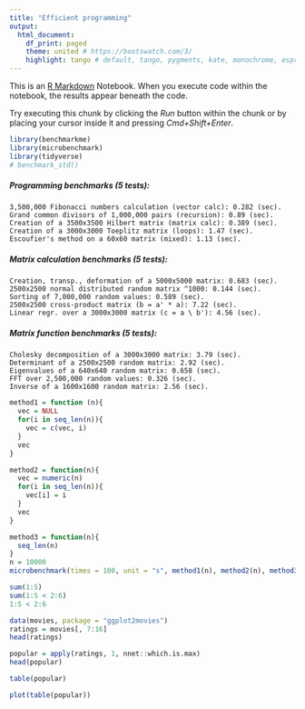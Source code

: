 ```yaml
---
title: "Efficient programming"
output:
  html_document:
    df_print: paged
    theme: united # https://bootswatch.com/3/
    highlight: tango # default, tango, pygments, kate, monochrome, espresso, zenburn, haddock, and textmate
---
```


This is an [R Markdown](http://rmarkdown.rstudio.com) Notebook. When you execute code within the notebook, the results appear beneath the code. 

Try executing this chunk by clicking the *Run* button within the chunk or by placing your cursor inside it and pressing *Cmd+Shift+Enter*. 

```r
library(benchmarkme)
library(microbenchmark)
library(tidyverse)
# benchmark_std()
```


##### Programming benchmarks (5 tests):
	3,500,000 Fibonacci numbers calculation (vector calc): 0.282 (sec).
	Grand common divisors of 1,000,000 pairs (recursion): 0.89 (sec).
	Creation of a 3500x3500 Hilbert matrix (matrix calc): 0.389 (sec).
	Creation of a 3000x3000 Toeplitz matrix (loops): 1.47 (sec).
	Escoufier's method on a 60x60 matrix (mixed): 1.13 (sec).

##### Matrix calculation benchmarks (5 tests):
	Creation, transp., deformation of a 5000x5000 matrix: 0.683 (sec).
	2500x2500 normal distributed random matrix ^1000: 0.144 (sec).
	Sorting of 7,000,000 random values: 0.589 (sec).
	2500x2500 cross-product matrix (b = a' * a): 7.22 (sec).
	Linear regr. over a 3000x3000 matrix (c = a \ b'): 4.56 (sec).

##### Matrix function benchmarks (5 tests):
	Cholesky decomposition of a 3000x3000 matrix: 3.79 (sec).
	Determinant of a 2500x2500 random matrix: 2.92 (sec).
	Eigenvalues of a 640x640 random matrix: 0.658 (sec).
	FFT over 2,500,000 random values: 0.326 (sec).
	Inverse of a 1600x1600 random matrix: 2.56 (sec).


```r
method1 = function (n){
  vec = NULL
  for(i in seq_len(n)){
    vec = c(vec, i)
  }
  vec
}

method2 = function(n){
  vec = numeric(n)
  for(i in seq_len(n)){
    vec[i] = i
  }
  vec
}

method3 = function(n){
  seq_len(n)
}
n = 10000
microbenchmark(times = 100, unit = "s", method1(n), method2(n), method3(n))
```



```r
sum(1:5)
sum(1:5 < 2:6)
1:5 < 2:6
```


```r
data(movies, package = "ggplot2movies")
ratings = movies[, 7:16]
head(ratings)
```


```r
popular = apply(ratings, 1, nnet::which.is.max)
head(popular)
```


```r
table(popular)
```

```r
plot(table(popular))
```


```r

```




























